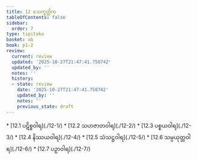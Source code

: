 ```yaml
---
title: 12 သေက္ခတ္တိက
tableOfContents: false
sidebar:
  order: 7
type: tipitaka
basket: ab
book: p1-2
review:
  current: review
  updated: '2025-10-27T21:47:41.750742'
  updated_by: ''
  notes: ''
  history:
  - state: review
    date: '2025-10-27T21:47:41.750742'
    updated_by: ''
    notes: ''
    previous_state: draft
---
```



<ReviewStatus review={frontmatter.review} showDetails={true} />

<HypothesisAnnotation frontmatter={frontmatter} />

<DynamicBreadcrumb />



<TableOfContents book="p1-2" section="12">
* [12.1 ပဋိစ္စဝါရ](./12-1/)
* [12.2 သဟဇာတဝါရ](./12-2/)
* [12.3 ပစ္စယဝါရ](./12-3/)
* [12.4 နိဿယဝါရ](./12-4/)
* [12.5 သံသဋ္ဌဝါရ](./12-5/)
* [12.6 သမ္ပယုတ္တဝါရ](./12-6/)
* [12.7 ပဉှာဝါရ](./12-7/)
</TableOfContents>